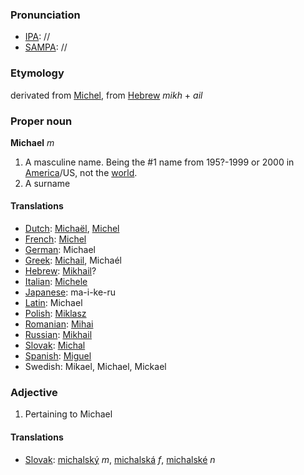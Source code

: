 ===Pronunciation===
*[[IPA]]: //
*[[SAMPA]]: //
===Etymology===
derivated from [[Michel]], from [[Hebrew]] ''mikh'' + ''ail''
===Proper noun===
'''Michael''' ''m''

#A masculine name.  Being the #1 name from 195?-1999 or 2000 in [[USA|America]]/US, not the [[world]].
#A surname

====Translations====
*[[Dutch]]: [[Michaël]], [[Michel]]
*[[French]]: [[Michel]]
*[[German]]: Michael
*[[Greek]]: [[Michail]], Micha&eacute;l
*[[Hebrew]]: [[Mikhail]]?
*[[Italian]]: [[Michele]]
*[[Japanese]]: ma-i-ke-ru
*[[Latin]]: Michael
*[[Polish]]: [[Miklasz]]
*[[Romanian]]: [[Mihai]]
*[[Russian]]: [[Mikhail]]
*[[Slovak]]: [[Michal]]
*[[Spanish]]: [[Miguel]]
*Swedish: Mikael, Michael, Mickael

===Adjective===
# Pertaining to Michael
====Translations====
*[[Slovak]]: [[michalský]] ''m'', [[michalská]] ''f'', [[michalské]] ''n''